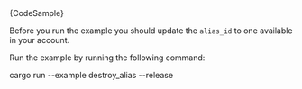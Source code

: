 
<DotEnvWarning/>

<CodeBlock className="language-rust">
    {CodeSample}
</CodeBlock>

Before you run the example you should update the `alias_id` to one available in your account.

Run the example by running the following command:

<CodeBlock className="language-bash">
    cargo run --example destroy_alias --release
</CodeBlock>